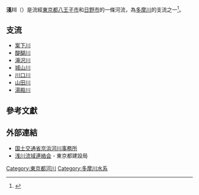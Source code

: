 {{Infobox river
| river_name = 淺川
| native_name =
| other_name = 
| etymology =
| image_name =
| image_size =
| caption    =
| origin     = [[陣馬山|陣馬山]]
| mouth      = 匯入[[多摩川|多摩川]]（東京都[[日野市|日野市]]）
| progression = [[多摩川|多摩川]]
| basin_countries ={{JAP}}
| location   = [[東京都|東京都]]
| length     = {{convert|30.15|km|}}
| elevation  = 854.8m
| mouth_elevation =
| discharge  =2.59 m³/s
| watershed  = {{convert|156.1|km2|}}
| left_tribs =
| right_tribs =
}}
{{Double image aside|right|Asakawa bridge after the Typhoon Hagibis 2019 01.jpg|200|Asakawa bridge after the Typhoon Hagibis 2019 04.jpg|200|[[超强台风海贝思_(2019年)|令和元年東日本颱風]]通過後的[[淺川_(東京都)|淺川]]（東京都[[八王子市|八王子市]]）}}

'''淺川'''（{{jpn|j=浅川|hg=あさかわ}}）是流經[[東京都|東京都]][[八王子市|八王子市]]和[[日野市|日野市]]的一條河流，為[[多摩川|多摩川]]的支流之一<ref>{{Cite journal |和書|author =鈴木泰|title =江戸時代の浅川治水と八王子のまちづくり|date =2014|publisher =水資源・環境学会|journal =水資源・環境研究|volume =27|issue =2|doi=10.6012/jwei.27.61|pages =61-66|ref = }}</ref>。

== 支流 ==
* [[案下川|案下川]]
* [[醍醐川|醍醐川]]
* [[滝沢川|滝沢川]]
* [[城山川_(東京都)|城山川]]
* [[川口川_(東京都)|川口川]]
* [[山田川|山田川]]
* [[湯殿川|湯殿川]]

== 參考文獻 ==
{{Reflist}}

== 外部連結 ==
*[https://www.ktr.mlit.go.jp/keihin/index.html 国土交通省京浜河川事務所] {{Wayback|url=https://www.ktr.mlit.go.jp/keihin/index.html |date=20200830124636 }}
*[https://www.kensetsu.metro.tokyo.lg.jp/jigyo/river/kankyo/ryuiki/14/asakawa-title.html 浅川流域連絡会] {{Wayback|url=https://www.kensetsu.metro.tokyo.lg.jp/jigyo/river/kankyo/ryuiki/14/asakawa-title.html |date=20200205221847 }} - 東京都建設局

{{DEFAULTSORT:Tamagawa}}
{{Authority control}}

[[Category:東京都河川|Category:東京都河川]]
[[Category:多摩川水系|Category:多摩川水系]]